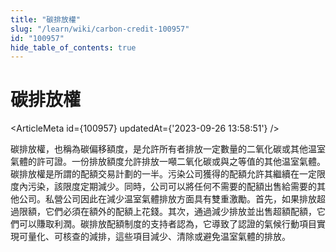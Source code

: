 ```yaml
---
title: "碳排放權"
slug: "/learn/wiki/carbon-credit-100957"
id: "100957"
hide_table_of_contents: true
---
```



# 碳排放權

<ArticleMeta id={100957} updatedAt={'2023-09-26 13:58:51'} />
<div className='border-solid border-b border-t-0 my-4 border-[var(--ifm-color-gray-300)]' />

碳排放權，也稱為碳偏移額度，是允許所有者排放一定數量的二氧化碳或其他温室氣體的許可證。一份排放額度允許排放一噸二氧化碳或與之等值的其他温室氣體。碳排放權是所謂的配額交易計劃的一半。污染公司獲得的配額允許其繼續在一定限度內污染，該限度定期減少。同時，公司可以將任何不需要的配額出售給需要的其他公司。私營公司因此在減少温室氣體排放方面具有雙重激勵。首先，如果排放超過限額，它們必須在額外的配額上花錢。其次，通過減少排放並出售超額配額，它們可以賺取利潤。碳排放配額制度的支持者認為，它導致了認證的氣候行動項目實現可量化、可核查的減排，這些項目減少、清除或避免温室氣體的排放。
